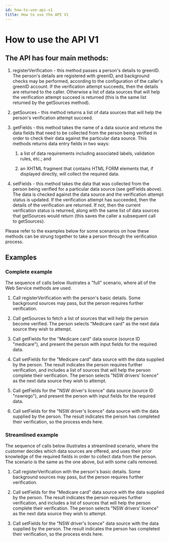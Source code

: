 ```yaml
---
id: how-to-use-api-v1
title: How to use the API V1
---
```


# How to use the API V1

## The API has four main methods:

1. registerVerification - this method passes a person's details to greenID. The person's details are registered with greenID, and background checks may be performed, according to the configuration of the caller's greenID account. If the verification attempt succeeds, then the details are returned to the caller. Otherwise a list of data sources that will help the verification attempt succeed is returned (this is the same list returned by the getSources method).

2. getSources - this method returns a list of data sources that will help the person's verification attempt succeed.

3. getFields - this method takes the name of a data source and returns the data fields that need to be collected from the person being verified in order to check their data against the particular data source. This methods returns data entry fields in two ways:

   1. a list of data requirements including associated labels, validation rules, etc.; and

   2. an XHTML fragment that contains HTML FORM elements that, if displayed directly, will collect the required data.

4. setFields - this method takes the data that was collected from the person being verified for a particular data source (see getFields above). The data is checked against the data source and the verification attempt status is updated. If the verification attempt has succeeded, then the details of the verification are returned. If not, then the current verification status is returned, along with the same list of data sources that getSources would return (this saves the caller a subsequent call to getSources).

Please refer to the examples below for some scenarios on how these methods can be strung together to take a person through the verification process.

## Examples

### Complete example

The sequence of calls below illustrates a "full" scenario, where all of the Web Service methods are used.

1. Call registerVerification with the person's basic details. Some background sources may pass, but the person requires further verification.

2. Call getSources to fetch a list of sources that will help the person become verified. The person selects "Medicare card" as the next data source they wish to attempt.

3. Call getFields for the "Medicare card" data source (source ID "medicare"), and present the person with input fields for the required data.

4. Call setFields for the "Medicare card" data source with the data supplied by the person. The result indicates the person requires further verification, and includes a list of sources that will help the person complete their verification. The person selects "NSW drivers' licence" as the next data source they wish to attempt.

5. Call getFields for the "NSW driver's licence" data source (source ID "nswrego"), and present the person with input fields for the required data.

6. Call setFields for the "NSW driver's licence" data source with the data supplied by the person. The result indicates the person has completed their verification, so the process ends here.

### Streamlined example

The sequence of calls below illustrates a streamlined scenario, where the customer decides which data sources are offered, and uses their prior knowledge of the required fields in order to collect data from the person. The scenario is the same as the one above, but with some calls removed.

1. Call registerVerification with the person's basic details. Some background sources may pass, but the person requires further verification.

2. Call setFields for the "Medicare card" data source with the data supplied by the person. The result indicates the person requires further verification, and includes a list of sources that will help the person complete their verification. The person selects "NSW drivers' licence" as the next data source they wish to attempt.

3. Call setFields for the "NSW driver's licence" data source with the data supplied by the person. The result indicates the person has completed their verification, so the process ends here.
